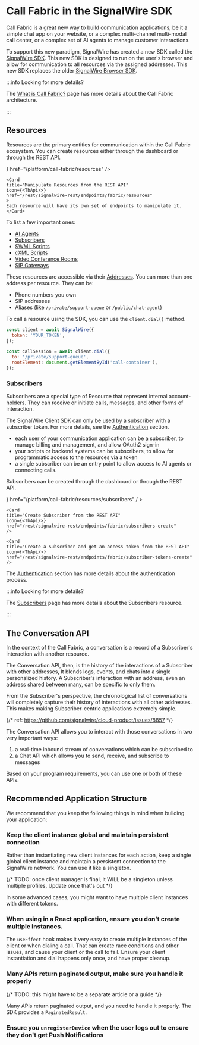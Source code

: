 # Call Fabric in the SignalWire SDK

Call Fabric is a great new way to build communication applications, be it a simple 
chat app on your website, or a complex multi-channel multi-modal call center, or a complex set of AI agents to 
manage customer interactions.

To support this new paradigm, SignalWire has created a new SDK called the [SignalWire SDK](./index.mdx).
This new SDK is designed to run on the user's browser and allow for communication to all resources via the assigned addresses.
This new SDK replaces the older [SignalWire Browser SDK](/sdks/browser-sdk/).

:::info Looking for more details?

The [What is Call Fabric?](/platform/call-fabric) page has more details about the Call Fabric architecture.

:::

## Resources

Resources are the primary entities for communication within the Call Fabric ecosystem. You can create resources
either through the dashboard or through the REST API. 


<CardGroup cols={2}>
    <Card 
    title="Create a Resource from the Dashboard" 
    icon={<TbUser/>} 
    href="/platform/call-fabric/resources"
    />

    <Card 
    title="Manipulate Resources from the REST API" 
    icon={<TbApi/>} 
    href="/rest/signalwire-rest/endpoints/fabric/resources"
    > 
    Each resource will have its own set of endpoints to manipulate it.
    </Card>
</CardGroup>

To list a few important ones:

- [AI Agents](/platform/call-fabric/resources/ai-agents)
- [Subscribers](/platform/call-fabric/subscribers)
- [SWML Scripts](/platform/call-fabric/resources/swml-scripts)
- [cXML Scripts](/platform/call-fabric/resources/cxml-scripts)
- [Video Conference Rooms](/platform/call-fabric/resources/video-rooms)
- [SIP Gateways](/platform/call-fabric/resources/sip-gateways)

These resources are accessible via their [Addresses](/platform/call-fabric/addresses). You can more than one address
per resource. They can be:

- Phone numbers you own
- SIP addresses
- Aliases (like `/private/support-queue` or `/public/chat-agent`)

To call a resource using the SDK, you can use the `client.dial()` method.

```javascript
const client = await SignalWire({
  token: 'YOUR_TOKEN',
});

const callSession = await client.dial({
  to: '/private/support-queue',
  rootElement: document.getElementById('call-container'),
});
```

### Subscribers

Subscribers are a special type of Resource that represent internal account-holders. 
They can receive or initiate calls, messages, and other forms of interaction.

The SignalWire Client SDK can only be used by a subscriber with a subscriber token. 
For more details, see the [Authentication](./tech-ref/authentication) section.

- each user of your communication application can be a subscriber, to manage billing and management, and allow OAuth2 sign-in
- your scripts or backend systems can be subscribers, to allow for programmatic access to the resources via a token
- a single subscriber can be an entry point to allow access to AI agents or connecting calls.

Subscribers can be created through the dashboard or through the REST API.

<CardGroup cols={3}>
    <Card 
    title="Create Subscriber from the Dashboard" 
    icon={<TbUser/>} 
    href="/platform/call-fabric/resources/subscribers"
    / >

    <Card 
    title="Create Subscriber from the REST API" 
    icon={<TbApi/>} 
    href="/rest/signalwire-rest/endpoints/fabric/subscribers-create"
    /> 

    <Card 
    title="Create a Subscriber and get an access token from the REST API" 
    icon={<TbApi/>} 
    href="/rest/signalwire-rest/endpoints/fabric/subscriber-tokens-create"
    />
</CardGroup>

The [Authentication](/sdks/signalwire-client-sdk/tech-ref/authentication) section has more details about the authentication process.

:::info Looking for more details?

The [Subscribers](/platform/call-fabric/subscribers) page has more details about the Subscribers resource.

:::

## The Conversation API

In the context of the Call Fabric, a conversation is a record of a Subscriber's interaction with another resource.

The Conversation API, then, is the history of the interactions of a Subscriber with other addresses,
It blends logs, events, and chats into a single personalized history. 
A Subscriber's interaction with an address, even an address shared between many,
can be specific to only them.

From the Subscriber's perspective, the chronological list of conversations will completely capture their
history of interactions with all other addresses. This makes making Subscriber-centric applications extremely simple.

{/* ref: https://github.com/signalwire/cloud-product/issues/8857 */}

The Conversation API allows you to interact with those conversations in two very important ways:

1. a real-time inbound stream of conversations which can be subscribed to
2. a Chat API which allows you to send, receive, and subscribe to messages

Based on your program requirements, you can use one or both of these APIs.



## Recommended Application Structure

We recommend that you keep the following things in mind when building your application:

### Keep the client instance global and maintain persistent connection

Rather than instantiating new client instances for each action, keep a single global client instance and
maintain a persistent connection to the SignalWire network. You can use it like a singleton.

{/* TODO: once client manager is final, it WILL be a singleton unless multiple profiles, Update once that's out */}

In some advanced cases, you might want to have multiple client instances with different tokens.

### When using in a React application, ensure you don't create multiple instances.

The `useEffect` hook makes it very easy to create multiple instances of the client or when dialing a call.
That can create race conditions and other issues, and cause your client or the call to fail. Ensure your
client instantiation and dial happens only once, and have proper cleanup.

### Many APIs return paginated output, make sure you handle it properly

{/* TODO: this might have to be a separate article or a guide */}

Many APIs return paginated output, and you need to handle it properly. The SDK provides a `PaginatedResult`.

### Ensure you `unregisterDevice` when the user logs out to ensure they don't get Push Notifications